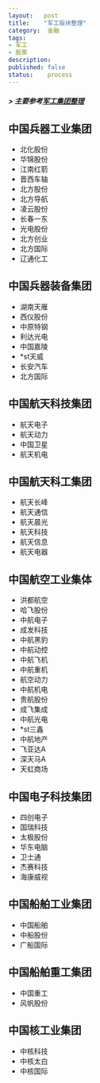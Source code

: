 ```yaml
---
layout:   post
title:    "军工版块整理"
category:  金融
tags:     
- 军工
- 股票
description: 
published: false
status:    process
---
```


##### > 主要参考[军工集团整理](http://xueqiu.com/8394881843/30619814)

<!-- more -->

## 中国兵器工业集团

- 北化股份  
- 华锦股份  
- 江南红箭  
- 晋西车轴 
- 北方股份 
- 北方导航                             
- 凌云股份 
- 长春一东 
- 光电股份 
- 北方创业 
- 北方国际 
- 辽通化工

## 中国兵器装备集团

- 湖南天雁 
- 西仪股份 
- 中原特钢 
- 利达光电 
- 中国嘉陵 
- *st天威                              
- 长安汽车 
- 北方国际

## 中国航天科技集团
- 航天电子 
- 航天动力 
- 中国卫星 
- 航天机电

## 中国航天科工集团
- 航天长峰 
- 航天通信 
- 航天晨光 
- 航天科技 
- 航天信息 
- 航天电器

## 中国航空工业集体
- 洪都航空 
- 哈飞股份 
- 中航电子 
- 成发科技 
- 中航黑豹 
- 中航动控
- 中航飞机  
- 中航重机 
- 航空动力 
- 中航机电 
- 贵航股份 
- 成飞集成
- 中航光电 
- *st三鑫 
- 中航地产 
- 飞亚达A  
- 深天马A  
- 天虹商场

## 中国电子科技集团
- 四创电子 
- 国瑞科技 
- 太极股份 
- 华东电脑 
- 卫士通 
- 杰赛科技
- 海康威视

## 中国船舶工业集团
- 中国船舶 
- 中船股份 
- 广船国际

## 中国船舶重工集团
- 中国重工 
- 风帆股份

## 中国核工业集团
- 中核科技 
- 中核太白 
- 中核国际
